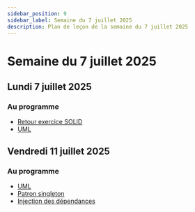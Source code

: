```yaml
---
sidebar_position: 9
sidebar_label: Semaine du 7 juillet 2025
description: Plan de leçon de la semaine du 7 juillet 2025
---
```


# Semaine du 7 juillet 2025

## Lundi 7 juillet 2025

### Au programme

- [Retour exercice SOLID](https://github.com/archambaultv-prof/2025H-420-930-MA-SOLID)
- [UML](../notes_de_cours/patron_conception/uml/uml.mdx)

## Vendredi 11 juillet 2025

### Au programme

- [UML](../notes_de_cours/patron_conception/uml/uml.mdx)
- [Patron singleton](../notes_de_cours/patron_conception/patron_singleton.mdx)
- [Injection des dépendances](../notes_de_cours/patron_conception/injection_dependance.mdx)
